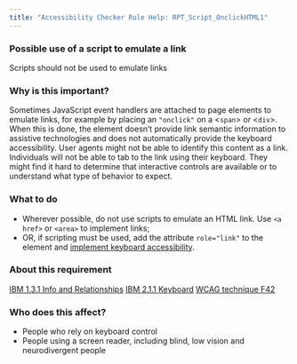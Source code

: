 ```yaml
---
title: "Accessibility Checker Rule Help: RPT_Script_OnclickHTML1"
---
```


<div className="toolHelp">
<Row>
<Column colLg={16} colMd={8} colSm={4} className="toolHead">

### Possible use of a script to emulate a link

<div id="locLevel"></div>

Scripts should not be used to emulate links

</Column>
</Row>
<Row>
<Column colLg={11} colMd={5} colSm={4} className="toolMain">

### Why is this important?

Sometimes JavaScript event handlers are attached to page elements to emulate links, for example by placing an `"onclick"` on a &lt;`span`&gt; or &lt;`div`&gt;. When this is done, the element doesn’t provide link semantic information to assistive technologies and does not automatically provide the keyboard accessibility. User agents might not be able to identify this content as a link. Individuals will not be able to tab to the link using their keyboard. They might find it hard to determine that interactive controls are available or to understand what type of behavior to expect.

<div id="locSnippet"></div>

### What to do

 * Wherever possible, do not use scripts to emulate an HTML link. Use `<a href>` or `<area>` to implement links;
 * OR, if scripting must be used, add the attribute `role="link"` to the element and [implement keyboard accessibility](https://www.ibm.com/able/requirements/requirements/#2_1_1).

</Column>
<Column colLg={5} colMd={3} colSm={4} className="toolLeft">

### About this requirement

[IBM 1.3.1 Info and Relationships](https://www.ibm.com/able/requirements/requirements/#1_3_1)
[IBM 2.1.1 Keyboard](https://www.ibm.com/able/requirements/requirements/#2_1_1)
[WCAG technique F42](https://www.w3.org/WAI/WCAG21/Techniques/failures/F42)

### Who does this affect?

 * People who rely on keyboard control
 * People using a screen reader, including blind, low vision and neurodivergent people

</Column>
</Row>
</div>


